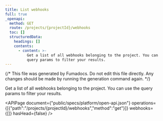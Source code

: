 ```yaml
---
title: List webhooks
full: true
_openapi:
  method: GET
  route: /projects/{projectId}/webhooks
  toc: []
  structuredData:
    headings: []
    contents:
      - content: >-
          Get a list of all webhooks belonging to the project. You can use the
          query params to filter your results.
---
```


{/* This file was generated by Fumadocs. Do not edit this file directly. Any changes should be made by running the generation command again. */}

Get a list of all webhooks belonging to the project. You can use the query params to filter your results.

<APIPage document={"public/specs/platform/open-api.json"} operations={[{"path":"/projects/{projectId}/webhooks","method":"get"}]} webhooks={[]} hasHead={false} />